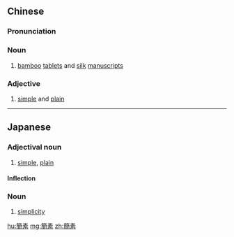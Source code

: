 {{also|简素}}
==Chinese==
{{zh-forms|s=简素}}

===Pronunciation===
{{zh-pron
|m=jiǎnsù
|c=gaan2 sou3
|cat=n,a
}}

===Noun===
{{zh-noun}}

# [[bamboo]] [[tablet]]s and [[silk]] [[manuscript]]s

===Adjective===
{{zh-adj}}

# [[simple]] and [[plain]]

----

==Japanese==
{{ja-kanjitab|かん|そ|yomi=on}}

===Adjectival noun===
{{ja-adj|infl=na|かんそ}}

# [[simple]], [[plain]]
#: {{ja-usex|簡素で効率的な政府を実現すること|かんそ で こうりつてき な せいふ を じつげん する こと|implementation of a plain and efficient government}}

====Inflection====
{{ja-na|かんそ}}

===Noun===
{{ja-noun|かんそ}}

# [[simplicity]]

[[hu:簡素]]
[[mg:簡素]]
[[zh:簡素]]
